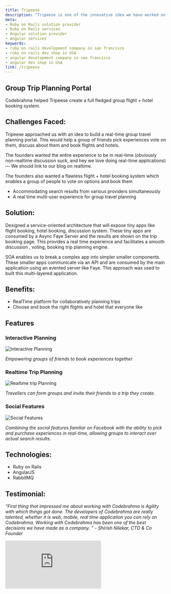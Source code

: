 ```yaml
---
title: Tripeese
description: "Tripeese is one of the innovative idea we have worked on. Hire us for building ruby on rails projects. Technologies: Ruby On Rails, AngularJS, RSpec, Faye, RabbitMQ"
meta:
- Ruby on Rails solution provider
- Ruby on Rails services
- Angular solution provider
- Angular services
keywords:
- ruby on rails development company in san francisco
- ruby on rails dev shop in USA
- angular development company in san francisco
- angular dev shop in USA
link: /tripeese
---
```


## Group Trip Planning Portal
Codebrahma helped Tripeese create a full fledged group flight + hotel booking system.

## Challenges Faced:
Tripeese approached us with an idea to build a real-time group travel planning portal. This would help a group of friends pick experiences vote on them, discuss about them and book flights and hotels.

The founders wanted the entire experience to be in real-time (obviously non-realtime discussion suck, and hey we love doing real-time applications) — We should link to our blog on realtime.

The founders also wanted a flawless flight + hotel booking system which enables a group of people to vote on options and book them

* Accommodating search results from various providers simultaneously
* A real time multi-user experience for group travel planning

## Solution:
Designed a service-oriented architecture that will expose tiny apps like flight booking, hotel booking, discussion system. These tiny apps are consumed by a Async Faye Server and the results are shown on the trip booking page. This provides a real time experience and facilitates a smooth discussion , voting, booking trip planning engine.

SOA enables us to break a complex app into simpler smaller components. These smaller apps communicate via an API and are consumed by the main application using an evented server like Faye. This approach was used to built this multi-layered application.

## Benefits:
* RealTime platform for collaboratively planning trips
* Choose and book the right flights and hotel that everyone like

## Features

### Interactive Planning
![Interactive Planning](./images/tripeese-1.png)

_Empowering groups of friends to book experiences together_

### Realtime Trip Planning
![Realtime trip Planning](./images/tripeese-2.png)

_Travellers can form groups and invite their friends to a trip they create._

### Social Features
![Social Features](./images/tripeese-3.png)

_Combining the social features familiar on Facebook with the ability to pick and purchase experiences in real-time, allowing groups to interact over actual search results._


## Technologies:
 - Ruby on Rails
 - AngularJS
 - RabbitMQ

## Testimonial:
_“First thing that impressed me about working with Codebrahma is Agility with which things got done. The developers of Codebrahma are really talented, whether it is web, mobile, real time application you can rely on Codebrahma. Working with Codebrahma has been one of the best decisions we have made as a company. ” - Shirish Nilekar, CTO & Co Founder_

<div class='embed-wrapper'>
  <div class='embed-container'>
    <iframe
      src="https://player.vimeo.com/video/70546637"
      frameBorder="0"
      allow="autoplay; fullscreen"
      style="max-width: 100%;"
      allowFullScreen
    />
  </div>
</div>
